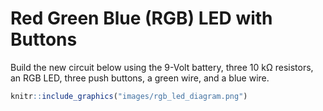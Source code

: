 # Red Green Blue (RGB) LED with Buttons

Build the new circuit below using the 9-Volt battery, three 10 kΩ resistors, an RGB LED, three push buttons, a green wire, and a blue wire.

```r
knitr::include_graphics("images/rgb_led_diagram.png")
```
